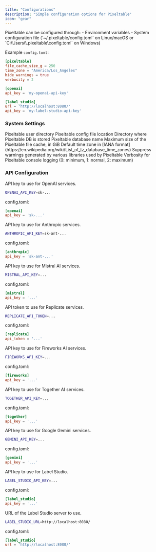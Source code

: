 ```yaml
---
title: "Configurations"
description: "Simple configuration options for Pixeltable"
icon: "gear"
---
```


<Accordion title="Configuration Options">
Pixeltable can be configured through:
- Environment variables
- System configuration file (`~/.pixeltable/config.toml` on Linux/macOS or `C:\Users\<username>\.pixeltable\config.toml` on Windows)

Example `config.toml`:
```toml
[pixeltable]
file_cache_size_g = 250
time_zone = "America/Los_Angeles"
hide_warnings = true
verbosity = 2

[openai]
api_key = 'my-openai-api-key'

[label_studio]
url = 'http://localhost:8080/'
api_key = 'my-label-studio-api-key'
```
</Accordion>

### System Settings

<ResponseField name="PIXELTABLE_HOME" type="string" default="~/.pixeltable">
  Pixeltable user directory
</ResponseField>

<ResponseField name="PIXELTABLE_CONFIG" type="string" default="$PIXELTABLE_HOME/config.toml">
  Pixeltable config file location
</ResponseField>

<ResponseField name="PIXELTABLE_PGDATA" type="string" default="$PIXELTABLE_HOME/pgdata">
  Directory where Pixeltable DB is stored
</ResponseField>

<ResponseField name="PIXELTABLE_DB" type="string" default="pixeltable">
  Pixeltable database name
</ResponseField>

<ResponseField name="PIXELTABLE_FILE_CACHE_SIZE_G" type="float" required>
  Maximum size of the Pixeltable file cache, in GiB
</ResponseField>

<ResponseField name="PIXELTABLE_TIME_ZONE" type="string" default="system time zone">
  Default time zone in [IANA format](https://en.wikipedia.org/wiki/List_of_tz_database_time_zones)
</ResponseField>

<ResponseField name="PIXELTABLE_HIDE_WARNINGS" type="boolean" default={false}>
  Suppress warnings generated by various libraries used by Pixeltable
</ResponseField>

<ResponseField name="PIXELTABLE_VERBOSITY" type="integer" default={1}>
  Verbosity for Pixeltable console logging (0: minimum, 1: normal, 2: maximum)
</ResponseField>

### API Configuration

<ResponseField name="OPENAI_API_KEY" type="string">
  API key to use for OpenAI services.
  
  ```bash
  OPENAI_API_KEY=sk-...
  ```
  
  config.toml:
  ```toml
  [openai]
  api_key = 'sk-...'
  ```
</ResponseField>

<ResponseField name="ANTHROPIC_API_KEY" type="string">
  API key to use for Anthropic services.
  
  ```bash
  ANTHROPIC_API_KEY=sk-ant-...
  ```
  
  config.toml:
  ```toml
  [anthropic]
  api_key = 'sk-ant-...'
  ```
</ResponseField>

<ResponseField name="MISTRAL_API_KEY" type="string">
  API key to use for Mistral AI services.
  
  ```bash
  MISTRAL_API_KEY=...
  ```
  
  config.toml:
  ```toml
  [mistral]
  api_key = '...'
  ```
</ResponseField>

<ResponseField name="REPLICATE_API_TOKEN" type="string">
  API token to use for Replicate services.
  
  ```bash
  REPLICATE_API_TOKEN=...
  ```
  
  config.toml:
  ```toml
  [replicate]
  api_token = '...'
  ```
</ResponseField>

<ResponseField name="FIREWORKS_API_KEY" type="string">
  API key to use for Fireworks AI services.
  
  ```bash
  FIREWORKS_API_KEY=...
  ```
  
  config.toml:
  ```toml
  [fireworks]
  api_key = '...'
  ```
</ResponseField>

<ResponseField name="TOGETHER_API_KEY" type="string">
  API key to use for Together AI services.
  
  ```bash
  TOGETHER_API_KEY=...
  ```
  
  config.toml:
  ```toml
  [together]
  api_key = '...'
  ```
</ResponseField>

<ResponseField name="GEMINI_API_KEY" type="string">
  API key to use for Google Gemini services.
  
  ```bash
  GEMINI_API_KEY=...
  ```
  
  config.toml:
  ```toml
  [gemini]
  api_key = '...'
  ```
</ResponseField>

<ResponseField name="LABEL_STUDIO_API_KEY" type="string">
  API key to use for Label Studio.
  
  ```bash
  LABEL_STUDIO_API_KEY=...
  ```
  
  config.toml:
  ```toml
  [label_studio]
  api_key = '...'
  ```
</ResponseField>

<ResponseField name="LABEL_STUDIO_URL" type="string">
  URL of the Label Studio server to use.
  
  ```bash
  LABEL_STUDIO_URL=http://localhost:8080/
  ```
  
  config.toml:
  ```toml
  [label_studio]
  url = 'http://localhost:8080/'
  ```
</ResponseField>